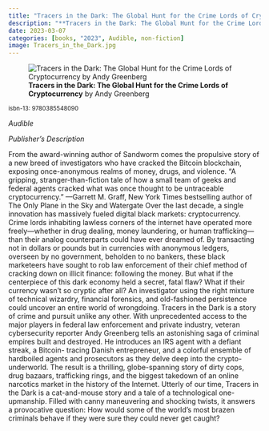 ```yaml
---
title: "Tracers in the Dark: The Global Hunt for the Crime Lords of Cryptocurrency"
description: "**Tracers in the Dark: The Global Hunt for the Crime Lords of Cryptocurrency** by Andy Greenberg"
date: 2023-03-07
categories: [books, "2023", Audible, non-fiction]
image: Tracers_in_the_Dark.jpg
---
```

![**Tracers in the Dark: The Global Hunt for the Crime Lords of Cryptocurrency** by Andy Greenberg](Tracers_in_the_Dark.jpg){fig-align="left"}

<sup>isbn-13: 9780385548090</sup>

*Audible*

*Publisher's Description*

From the award-winning author of Sandworm comes the propulsive story of a
new breed of investigators who have cracked the Bitcoin blockchain,
exposing once-anonymous realms of money, drugs, and violence. “A gripping,
stranger-than-fiction tale of how a small team of geeks and federal agents
cracked what was once thought to be untraceable cryptocurrency.” —Garrett
M. Graff, New York Times bestselling author of The Only Plane in the Sky
and Watergate Over the last decade, a single innovation has massively
fueled digital black markets: cryptocurrency. Crime lords inhabiting
lawless corners of the internet have operated more freely—whether in drug
dealing, money laundering, or human trafficking—than their analog
counterparts could have ever dreamed of. By transacting not in dollars or
pounds but in currencies with anonymous ledgers, overseen by no government,
beholden to no bankers, these black marketeers have sought to rob law
enforcement of their chief method of cracking down on illicit finance:
following the money. But what if the centerpiece of this dark economy held
a secret, fatal flaw? What if their currency wasn’t so cryptic after all?
An investigator using the right mixture of technical wizardry, financial
forensics, and old-fashioned persistence could uncover an entire world of
wrongdoing. Tracers in the Dark is a story of crime and pursuit unlike any
other. With unprecedented access to the major players in federal law
enforcement and private industry, veteran cybersecurity reporter Andy
Greenberg tells an astonishing saga of criminal empires built and
destroyed. He introduces an IRS agent with a defiant streak, a Bitcoin-
tracing Danish entrepreneur, and a colorful ensemble of hardboiled agents
and prosecutors as they delve deep into the crypto-underworld. The result
is a thrilling, globe-spanning story of dirty cops, drug bazaars,
trafficking rings, and the biggest takedown of an online narcotics market
in the history of the Internet. Utterly of our time, Tracers in the Dark is
a cat-and-mouse story and a tale of a technological one-upmanship. Filled
with canny maneuvering and shocking twists, it answers a provocative
question: How would some of the world’s most brazen criminals behave if
they were sure they could never get caught?